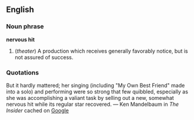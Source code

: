 ==English==

===Noun phrase===
'''nervous hit'''

# (''theater'') A production which receives generally favorably notice, but is not assured of success.

===Quotations===
But it hardly mattered; her singing (including "My Own Best Friend" made into a solo) and performing were so strong that few quibbled, especially as she was accomplishing a valiant task by selling out a new, somewhat nervous hit while its regular star recovered. &mdash; Ken Mandelbaum in ''The Insider'' cached on [http://216.239.57.104/search?q=cache:G87kmjDtpKcJ:www.broadway.com/print_this_story.asp%3FCT%3D8%26CI%3D34478+%22nervous+hit Google]